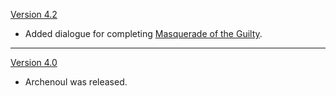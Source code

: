 {{Change History/Header}}
[[Version 4.2]]
* Added dialogue for completing [[Masquerade of the Guilty]].
----
[[Version 4.0]]
* Archenoul was released.